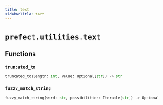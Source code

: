 ```yaml
---
title: text
sidebarTitle: text
---
```


# `prefect.utilities.text`

## Functions

### `truncated_to`

```python
truncated_to(length: int, value: Optional[str]) -> str
```

### `fuzzy_match_string`

```python
fuzzy_match_string(word: str, possibilities: Iterable[str]) -> Optional[str]
```
